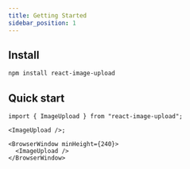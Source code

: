 ```yaml
---
title: Getting Started
sidebar_position: 1
---
```



## Install

```bash npm2yarn
npm install react-image-upload
```

## Quick start

```tsx
import { ImageUpload } from "react-image-upload";

<ImageUpload />;
```

```mdx-code-block
<BrowserWindow minHeight={240}>
  <ImageUpload />
</BrowserWindow>
```
